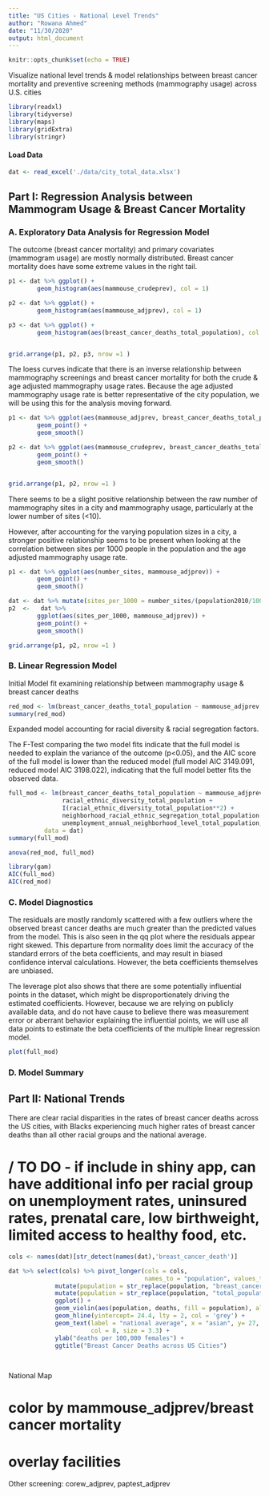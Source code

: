 ```yaml
---
title: "US Cities - National Level Trends"
author: "Rowana Ahmed"
date: "11/30/2020"
output: html_document
---
```


```r
knitr::opts_chunk$set(echo = TRUE)
```

Visualize national level trends & model relationships between breast cancer mortality
and preventive screening methods (mammography usage) across U.S. cities

```r
library(readxl)
library(tidyverse)
library(maps)
library(gridExtra)
library(stringr)
```


#### Load Data

```r
dat <- read_excel('./data/city_total_data.xlsx')
```

## Part I: Regression Analysis between Mammogram Usage & Breast Cancer Mortality

### A. Exploratory Data Analysis for Regression Model

The outcome (breast cancer mortality) and primary covariates (mammogram usage) are mostly normally distributed. Breast cancer mortality does have some extreme values in the right tail. 
```r

p1 <- dat %>% ggplot() +
        geom_histogram(aes(mammouse_crudeprev), col = 1) 

p2 <- dat %>% ggplot() +
        geom_histogram(aes(mammouse_adjprev), col = 1) 

p3 <- dat %>% ggplot() +
        geom_histogram(aes(breast_cancer_deaths_total_population), col = 1) 


grid.arrange(p1, p2, p3, nrow =1 )


```


The loess curves indicate that there is an inverse relationship between mammography screenings and breast cancer mortality for both the crude & age adjusted mammography usage rates. Because the age adjusted mammography usage rate is better representative of the city population, we will be using this for the analysis moving forward. 

```r


p1 <- dat %>% ggplot(aes(mammouse_adjprev, breast_cancer_deaths_total_population)) +
        geom_point() +
        geom_smooth()  

p2 <- dat %>% ggplot(aes(mammouse_crudeprev, breast_cancer_deaths_total_population)) + 
        geom_point() +
        geom_smooth()  


grid.arrange(p1, p2, nrow =1 )


```

There seems to be a slight positive relationship between the raw number of mammography sites in a city and mammography usage, particularly at the lower number of sites (<10). 

However, after accounting for the varying population sizes in a city, a stronger positive
relationship seems to be present when looking at the correlation between sites per 1000 people in the population and the age adjusted mammography usage rate.


```r
p1 <- dat %>% ggplot(aes(number_sites, mammouse_adjprev)) + 
        geom_point() +
        geom_smooth()

dat <- dat %>% mutate(sites_per_1000 = number_sites/(population2010/1000))
p2  <-   dat %>% 
        ggplot(aes(sites_per_1000, mammouse_adjprev)) + 
        geom_point() +
        geom_smooth()

grid.arrange(p1, p2, nrow =1 )


```




### B. Linear Regression Model


Initial Model fit examining relationship between mammography usage & breast cancer deaths
```r
red_mod <- lm(breast_cancer_deaths_total_population ~ mammouse_adjprev, data = dat)
summary(red_mod)
```


Expanded model accounting for racial diversity & racial segregation factors. 

The F-Test comparing the two model fits indicate that the full model is needed to explain the variance of the outcome (p<0.05), and the AIC score of the full model is lower than the reduced model (full model AIC 3149.091, reduced model AIC 3198.022), indicating that the full model better fits the observed data. 
```r

full_mod <- lm(breast_cancer_deaths_total_population ~ mammouse_adjprev + 
               racial_ethnic_diversity_total_population +
               I(racial_ethnic_diversity_total_population**2) + 
               neighborhood_racial_ethnic_segregation_total_population + 
               unemployment_annual_neighborhood_level_total_population, 
          data = dat)
summary(full_mod)
```

```r
anova(red_mod, full_mod)
```

```r
library(gam)
AIC(full_mod)
AIC(red_mod)
```

### C. Model Diagnostics

The residuals are mostly randomly scattered with a few outliers where the observed breast cancer deaths
are much greater than the predicted values from the model. This is also seen in the qq plot where 
the residuals appear right skewed. This departure from normality does limit the accuracy of the standard errors
of the beta coefficients, and may result in biased confidence interval calculations. However, the beta coefficients themselves are unbiased. 

The leverage plot also shows that there are some potentially influential points in the dataset, which might
be disproportionately driving the estimated coefficients. However, because we are relying on publicly available data, and do not have cause to believe there was measurement error or aberrant behavior explaining the influential points, we will use all data points to estimate the beta coefficients of the multiple linear
regression model. 

```r

plot(full_mod)
```

### D. Model Summary 




## Part II: National Trends

There are clear racial disparities in the rates of breast cancer deaths across the US cities,
with Blacks experiencing much higher rates of breast cancer deaths than all other racial groups and the national average.

# / TO DO - if include in shiny app, can have additional info per racial group on unemployment rates, uninsured rates, prenatal care, low birthweight, limited access to healthy food, etc.  

```r

cols <- names(dat)[str_detect(names(dat),'breast_cancer_death')]

dat %>% select(cols) %>% pivot_longer(cols = cols,
                                      names_to = "population", values_to = "deaths") %>% 
             mutate(population = str_replace(population, "breast_cancer_deaths_", "")) %>%
             mutate(population = str_replace(population, "total_population", "all")) %>% 
             ggplot() + 
             geom_violin(aes(population, deaths, fill = population), alpha = 0.5) +
             geom_hline(yintercept= 24.4, lty = 2, col = 'grey') +   
             geom_text(label = "national average", x = "asian", y= 27, hjust = "center",
                       col = 8, size = 3.3) + 
             ylab("deaths per 100,000 females") + 
             ggtitle("Breast Cancer Deaths across US Cities") 
                          
                         
```

National Map

# color by mammouse_adjprev/breast cancer mortality
# overlay facilities

Other screening: corew_adjprev, paptest_adjprev



